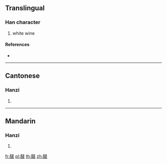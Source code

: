 {{character info/new}}
==Translingual==

===Han character===
{{Han char|rn=164|rad=酉|as=10|sn=17|four=18610|canj=MWTQM}}

# white wine

====References====
* {{Han ref|kx=1286.130|dkj=39971|dj=1786.140|hdz=63591.130|uh=919D|ud=37277|bh=EECB|bd=61131}}

----

==Cantonese==

===Hanzi===
{{yue-hanzi|jyut=|y=cho1}}

# {{defn|lang=yue|sort=酉10}}

----

==Mandarin==

===Hanzi===
{{cmn-hanzi|pin=[[cuó]] ([[cuo2]])|wg=ts'o<sup>2</sup>}}

# {{defn|lang=cmn|sort=酉10}}

[[fr:醝]]
[[pl:醝]]
[[th:醝]]
[[zh:醝]]